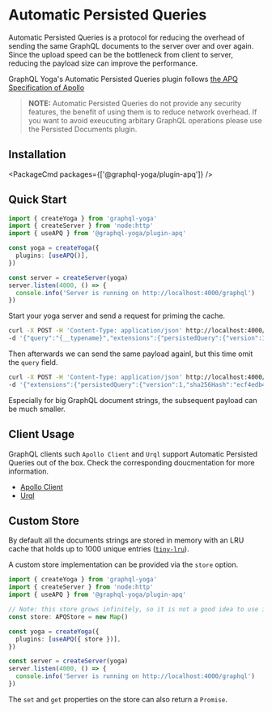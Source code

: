 
# Automatic Persisted Queries

Automatic Persisted Queries is a protocol for reducing the overhead of sending the same GraphQL documents to the server over and over again.
Since the upload speed can be the bottleneck from client to server, reducing the payload size can improve the performance.

GraphQL Yoga's Automatic Persisted Queries plugin follows [the APQ Specification of Apollo](https://github.com/apollographql/apollo-link-persisted-queries#apollo-engine)

> **NOTE:** Automatic Persisted Queries do not provide any security features, the benefit of using them is to reduce network overhead.
> If you want to avoid exeucuting arbitary GraphQL operations please use the Persisted Documents plugin.

## Installation

<PackageCmd packages={['@graphql-yoga/plugin-apq']} />

## Quick Start

```ts
import { createYoga } from 'graphql-yoga'
import { createServer } from 'node:http'
import { useAPQ } from '@graphql-yoga/plugin-apq'

const yoga = createYoga({
  plugins: [useAPQ()],
})

const server = createServer(yoga)
server.listen(4000, () => {
  console.info('Server is running on http://localhost:4000/graphql')
})
```

Start your yoga server and send a request for priming the cache.

```bash
curl -X POST -H 'Content-Type: application/json' http://localhost:4000/graphql \
-d '{"query":"{__typename}","extensions":{"persistedQuery":{"version":1,"sha256Hash":"ecf4edb46db40b5132295c0291d62fb65d6759a9eedfa4d5d612dd5ec54a6b38"}}}'
```

Then afterwards we can send the same payload againl, but this time omit the `query` field.

```bash
curl -X POST -H 'Content-Type: application/json' http://localhost:4000/graphql \
-d '{"extensions":{"persistedQuery":{"version":1,"sha256Hash":"ecf4edb46db40b5132295c0291d62fb65d6759a9eedfa4d5d612dd5ec54a6b38"}}}'
```

Especially for big GraphQL document strings, the subsequent payload can be much smaller.

## Client Usage

GraphQL clients such `Apollo Client` and `Urql` support Automatic Persisted Queries out of the box.
Check the corresponding doucmentation for more information.

- [Apollo Client](https://www.apollographql.com/docs/apollo-server/performance/apq/#step-2-enable-automatic-persisted-queries)
- [Urql](https://formidable.com/open-source/urql/docs/advanced/persistence-and-uploads/)

## Custom Store

By default all the documents strings are stored in memory with an LRU cache that holds up to 1000 unique entries ([`tiny-lru`](https://github.com/avoidwork/tiny-lru)).

A custom store implementation can be provided via the `store` option.

```ts
import { createYoga } from 'graphql-yoga'
import { createServer } from 'node:http'
import { useAPQ } from '@graphql-yoga/plugin-apq'

// Note: this store grows infinitely, so it is not a good idea to use it in production.
const store: APQStore = new Map()

const yoga = createYoga({
  plugins: [useAPQ({ store })],
})

const server = createServer(yoga)
server.listen(4000, () => {
  console.info('Server is running on http://localhost:4000/graphql')
})
```

The `set` and `get` properties on the store can also return a `Promise`.
